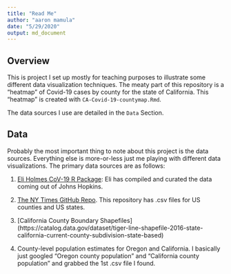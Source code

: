 ```yaml
---
title: "Read Me"
author: "aaron mamula"
date: "5/29/2020"
output: md_document
---
```


## Overview

This is project I set up mostly for teaching purposes to illustrate some different data visualization techniques. The meaty part of this repository is a "heatmap" of Covid-19 cases by county for the state of California. This "heatmap" is created with ```CA-Covid-19-countymap.Rmd```.

The data sources I use are detailed in the ```Data``` Section.


## Data

Probably the most important thing to note about this project is the data sources. Everything else is more-or-less just me playing with different data visualizations. The primary data sources are as follows:

1. [Eli Holmes CoV-19 R Package](https://github.com/eeholmes/CoV19): Eli has compiled and curated the data coming out of Johns Hopkins. 

2. [The NY Times GitHub Repo](https://github.com/nytimes/covid-19-data). This repository has .csv files for US counties and US states.

3. [California County Boundary Shapefiles] (https://catalog.data.gov/dataset/tiger-line-shapefile-2016-state-california-current-county-subdivision-state-based)  

4. County-level population estimates for Oregon and California. I basically just googled "Oregon county population" and "California county population" and grabbed the 1st .csv file I found.